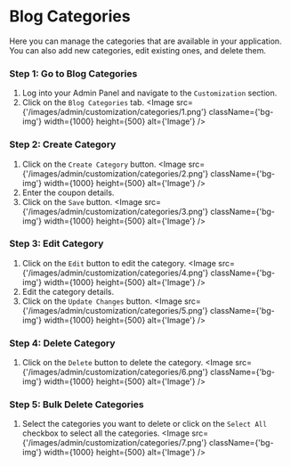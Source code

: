 
# Blog Categories

Here you can manage the categories that are available in your application. You can also add new categories, edit existing ones, and delete them.

### Step 1: Go to Blog Categories
1. Log into your Admin Panel and navigate to the `Customization` section.
2. Click on the `Blog Categories` tab.
<Image src={'/images/admin/customization/categories/1.png'} className={'bg-img'} width={1000} height={500} alt={'Image'} />

### Step 2: Create Category
1. Click on the `Create Category` button.
<Image src={'/images/admin/customization/categories/2.png'} className={'bg-img'} width={1000} height={500} alt={'Image'} />
2. Enter the coupon details.
3. Click on the `Save` button.
<Image src={'/images/admin/customization/categories/3.png'} className={'bg-img'} width={1000} height={500} alt={'Image'} />

### Step 3: Edit Category
1. Click on the `Edit` button to edit the category.
<Image src={'/images/admin/customization/categories/4.png'} className={'bg-img'} width={1000} height={500} alt={'Image'} />
2. Edit the category details.
3. Click on the `Update Changes` button.
<Image src={'/images/admin/customization/categories/5.png'} className={'bg-img'} width={1000} height={500} alt={'Image'} />

### Step 4: Delete Category
1. Click on the `Delete` button to delete the category.
<Image src={'/images/admin/customization/categories/6.png'} className={'bg-img'} width={1000} height={500} alt={'Image'} />

### Step 5: Bulk Delete Categories
1. Select the categories you want to delete or click on the `Select All` checkbox to select all the categories.
<Image src={'/images/admin/customization/categories/7.png'} className={'bg-img'} width={1000} height={500} alt={'Image'} />
